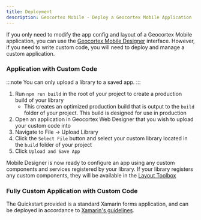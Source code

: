 ```yaml
---
title: Deployment
description: Geocortex Mobile - Deploy a Geocortex Mobile Application
---
```


If you only need to modify the app config and layout of a Geocortex Mobile application, you can use the [Geocortex Mobile Designer](https://apps.geocortex.com/mobileviewer/designer/) interface. However, if you need to write custom code, you will need to deploy and manage a custom application.

### Application with Custom Code

:::note
You can only upload a library to a saved app.
:::

1. Run `npm run build` in the root of your project to create a production build of your library
    - This creates an optimized production build that is output to the `build` folder of your project. This build is designed for use in production
1. Open an application in Geocortex Web Designer that you wish to upload your custom code into
1. Navigate to File -> Upload Library
1. Click the `Select File` button and select your custom library located in the `build` folder of your project
1. Click `Upload and Save App`

Mobile Designer is now ready to configure an app using any custom components and services registered by your library. If your library registers any custom components, they will be available in the [Layout Toolbox](https://docs.geocortex.com/mobileviewer/latest/admin-help/Default.htm#gmv/designer/modify-a-layout.htm#add-a-component)

### Fully Custom Application with Custom Code

The Quickstart provided is a standard Xamarin forms application, and can be deployed in accordance to [Xamarin's guidelines](https://docs.microsoft.com/en-us/xamarin/xamarin-forms/deploy-test/).
